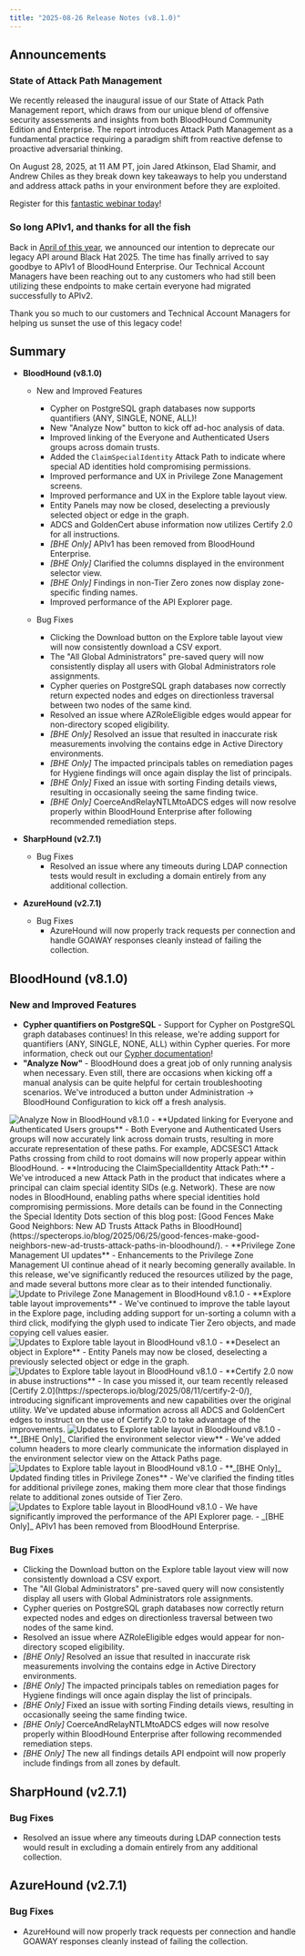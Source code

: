 ```yaml
---
title: "2025-08-26 Release Notes (v8.1.0)"
---
```


## Announcements

### State of Attack Path Management
We recently released the inaugural issue of our State of Attack Path Management report, which draws from our unique blend of offensive security assessments and insights from both BloodHound Community Edition and Enterprise. The report introduces Attack Path Management as a fundamental practice requiring a paradigm shift from reactive defense to proactive adversarial thinking.

On August 28, 2025, at 11 AM PT, join Jared Atkinson, Elad Shamir, and Andrew Chiles as they break down key takeaways to help you understand and address attack paths in your environment before they are exploited.

Register for this [fantastic webinar today](https://specterops.zoom.us/webinar/register/WN_OPlTCsc-SPOG94KElh4a-g#/registration)!

### So long APIv1, and thanks for all the fish
Back in [April of this year](/resources/release-notes/v7-3-0), we announced our intention to deprecate our legacy API around Black Hat 2025. The time has finally arrived to say goodbye to APIv1 of BloodHound Enterprise. Our Technical Account Managers have been reaching out to any customers who had still been utilizing these endpoints to make certain everyone had migrated successfully to APIv2.

Thank you so much to our customers and Technical Account Managers for helping us sunset the use of this legacy code!

## Summary

- **BloodHound (v8.1.0)**
  - New and Improved Features
    - Cypher on PostgreSQL graph databases now supports quantifiers (ANY, SINGLE, NONE, ALL)!
    - New "Analyze Now" button to kick off ad-hoc analysis of data.
    - Improved linking of the Everyone and Authenticated Users groups across domain trusts.
    - Added the `ClaimSpecialIdentity` Attack Path to indicate where special AD identities hold compromising permissions.
    - Improved performance and UX in Privilege Zone Management screens.
    - Improved performance and UX in the Explore table layout view.
    - Entity Panels may now be closed, deselecting a previously selected object or edge in the graph.
    - ADCS and GoldenCert abuse information now utilizes Certify 2.0 for all instructions.
    - _[BHE Only]_ APIv1 has been removed from BloodHound Enterprise.
    - _[BHE Only]_ Clarified the columns displayed in the environment selector view.
    - _[BHE Only]_ Findings in non-Tier Zero zones now display zone-specific finding names.
    - Improved performance of the API Explorer page.

  - Bug Fixes
    - Clicking the Download button on the Explore table layout view will now consistently download a CSV export.
    - The "All Global Administrators" pre-saved query will now consistently display all users with Global Administrators role assignments.
    - Cypher queries on PostgreSQL graph databases now correctly return expected nodes and edges on directionless traversal between two nodes of the same kind.
    - Resolved an issue where AZRoleEligible edges would appear for non-directory scoped eligibility.
    - _[BHE Only]_ Resolved an issue that resulted in inaccurate risk measurements involving the contains edge in Active Directory environments.
    - _[BHE Only]_ The impacted principals tables on remediation pages for Hygiene findings will once again display the list of principals.
    - _[BHE Only]_ Fixed an issue with sorting Finding details views, resulting in occasionally seeing the same finding twice.
    - _[BHE Only]_ CoerceAndRelayNTLMtoADCS edges will now resolve properly within BloodHound Enterprise after following recommended remediation steps.

- **SharpHound (v2.7.1)**
  - Bug Fixes
    - Resolved an issue where any timeouts during LDAP connection tests would result in excluding a domain entirely from any additional collection.

- **AzureHound (v2.7.1)**
  - Bug Fixes
    - AzureHound will now properly track requests per connection and handle GOAWAY responses cleanly instead of failing the collection.

## BloodHound (v8.1.0)

### New and Improved Features

- **Cypher quantifiers on PostgreSQL** - Support for Cypher on PostgreSQL graph databases continues! In this release, we're adding support for quantifiers (ANY, SINGLE, NONE, ALL) within Cypher queries. For more information, check out our [Cypher documentation](/analyze-data/cypher-supported#pattern-predicates)!
- **"Analyze Now"** - BloodHound does a great job of only running analysis when necessary. Even still, there are occasions when kicking off a manual analysis can be quite helpful for certain troubleshooting scenarios. We've introduced a button under Administration -> BloodHound Configuration to kick off a fresh analysis.
<Frame>
  <img src="/assets/config_analyze_now.png" alt="Analyze Now in BloodHound v8.1.0"/>
</Frame>
- **Updated linking for Everyone and Authenticated Users groups** - Both Everyone and Authenticated Users groups will now accurately link across domain trusts, resulting in more accurate representation of these paths. For example, ADCSESC1 Attack Paths crossing from child to root domains will now properly appear within BloodHound.
- **Introducing the ClaimSpecialIdentity Attack Path:** - We've introduced a new Attack Path in the product that indicates where a principal can claim special identity SIDs (e.g. Network). These are now nodes in BloodHound, enabling paths where special identities hold compromising permissions. More details can be found in the Connecting the Special Identity Dots section of this blog post: [Good Fences Make Good Neighbors: New AD Trusts Attack Paths in BloodHound](https://specterops.io/blog/2025/06/25/good-fences-make-good-neighbors-new-ad-trusts-attack-paths-in-bloodhound/).
- **Privilege Zone Management UI updates** - Enhancements to the Privilege Zone Management UI continue ahead of it nearly becoming generally available. In this release, we've significantly reduced the resources utilized by the page, and made several buttons more clear as to their intended functionaliy.
<Frame>
  <img src="/assets/pzm_update.png" alt="Update to Privilege Zone Management in BloodHound v8.1.0"/>
</Frame>
- **Explore table layout improvements** - We've continued to improve the table layout in the Explore page, including adding support for un-sorting a column with a third click, modifying the glyph used to indicate Tier Zero objects, and made copying cell values easier.
<Frame>
  <img src="/assets/8_1_table_view.png" alt="Updates to Explore table layout in BloodHound v8.1.0"/>
</Frame>
- **Deselect an object in Explore** - Entity Panels may now be closed, deselecting a previously selected object or edge in the graph.
<Frame>
  <img src="/assets/close_entity_panel.gif" alt="Updates to Explore table layout in BloodHound v8.1.0"/>
</Frame>
- **Certify 2.0 now in abuse instructions** - In case you missed it, our team recently released [Certify 2.0](https://specterops.io/blog/2025/08/11/certify-2-0/), introducing significant improvements and new capabilities over the original utility. We've updated abuse information across all ADCS and GoldenCert edges to instruct on the use of Certify 2.0 to take advantage of the improvements.
<Frame>
  <img src="/assets/certify_in_abuse.png" alt="Updates to Explore table layout in BloodHound v8.1.0"/>
</Frame>
- **_[BHE Only]_ Clarified the environment selector view** - We've added column headers to more clearly communicate the information displayed in the environment selector view on the Attack Paths page.
<Frame>
  <img src="/assets/env_selector_8_1.png" alt="Updates to Explore table layout in BloodHound v8.1.0"/>
</Frame>
- **_[BHE Only]_ Updated finding titles in Privilege Zones** - We've clarified the finding titles for additional privilege zones, making them more clear that those findings relate to additional zones outside of Tier Zero.
<Frame>
  <img src="/assets/addl_zone_findings.png" alt="Updates to Explore table layout in BloodHound v8.1.0"/>
</Frame>
- We have significantly improved the performance of the API Explorer page.
- _[BHE Only]_ APIv1 has been removed from BloodHound Enterprise.

### Bug Fixes

- Clicking the Download button on the Explore table layout view will now consistently download a CSV export.
- The "All Global Administrators" pre-saved query will now consistently display all users with Global Administrators role assignments.
- Cypher queries on PostgreSQL graph databases now correctly return expected nodes and edges on directionless traversal between two nodes of the same kind.
- Resolved an issue where AZRoleEligible edges would appear for non-directory scoped eligibility.
- _[BHE Only]_ Resolved an issue that resulted in inaccurate risk measurements involving the contains edge in Active Directory environments.
- _[BHE Only]_ The impacted principals tables on remediation pages for Hygiene findings will once again display the list of principals.
- _[BHE Only]_ Fixed an issue with sorting Finding details views, resulting in occasionally seeing the same finding twice.
- _[BHE Only]_ CoerceAndRelayNTLMtoADCS edges will now resolve properly within BloodHound Enterprise after following recommended remediation steps.
- _[BHE Only]_ The new all findings details API endpoint will now properly include findings from all zones by default.

## SharpHound (v2.7.1)

### Bug Fixes

- Resolved an issue where any timeouts during LDAP connection tests would result in excluding a domain entirely from any additional collection.

## AzureHound (v2.7.1)

### Bug Fixes
- AzureHound will now properly track requests per connection and handle GOAWAY responses cleanly instead of failing the collection.
